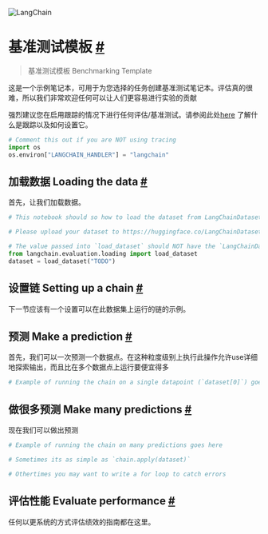 

<Head>
  <script>
    {
      `(function() {
         var _hmt = _hmt || [];
(function() {
  var hm = document.createElement("script");
  hm.src = "https://hm.baidu.com/hm.js?e60fb290e204e04c5cb6f79b0ac1e697";
  var s = document.getElementsByTagName("script")[0]; 
  s.parentNode.insertBefore(hm, s);
})();
       })();`
    }
  </script>
</Head>

![LangChain](https://pica.zhimg.com/50/v2-56e8bbb52aa271012541c1fe1ceb11a2_r.gif)






 基准测试模板 
 [#](#benchmarking-template "Permalink to this headline")
=================================================================================

> 基准测试模板 Benchmarking Template


这是一个示例笔记本，可用于为您选择的任务创建基准测试笔记本。评估真的很难，所以我们非常欢迎任何可以让人们更容易进行实验的贡献

强烈建议您在启用跟踪的情况下进行任何评估/基准测试。请参阅此处[here](https://langchain.readthedocs.io/en/latest/tracing) 了解什么是跟踪以及如何设置它。


 







```  python
# Comment this out if you are NOT using tracing
import os
os.environ["LANGCHAIN_HANDLER"] = "langchain"

```







加载数据 Loading the data
 [#](#loading-the-data "Permalink to this headline")
-----------------------------------------------------------------------



首先，让我们加载数据。
 







```  python
# This notebook should so how to load the dataset from LangChainDatasets on Hugging Face

# Please upload your dataset to https://huggingface.co/LangChainDatasets

# The value passed into `load_dataset` should NOT have the `LangChainDatasets/` prefix
from langchain.evaluation.loading import load_dataset
dataset = load_dataset("TODO")

```








设置链  Setting up a chain
 [#](#setting-up-a-chain "Permalink to this headline")
---------------------------------------------------------------------------



下一节应该有一个设置可以在此数据集上运行的链的示例。



预测 Make a prediction
 [#](#make-a-prediction "Permalink to this headline")
-------------------------------------------------------------------------


首先，我们可以一次预测一个数据点。在这种粒度级别上执行此操作允许use详细地探索输出，而且比在多个数据点上运行要便宜得多






```  python
# Example of running the chain on a single datapoint (`dataset[0]`) goes here

```








 做很多预测 Make many predictions
 [#](#make-many-predictions "Permalink to this headline")
---------------------------------------------------------------------------------



 现在我们可以做出预测
 







```  python
# Example of running the chain on many predictions goes here

# Sometimes its as simple as `chain.apply(dataset)`

# Othertimes you may want to write a for loop to catch errors

```








评估性能  Evaluate performance
 [#](#evaluate-performance "Permalink to this headline")
-------------------------------------------------------------------------------



任何以更系统的方式评估绩效的指南都在这里。




